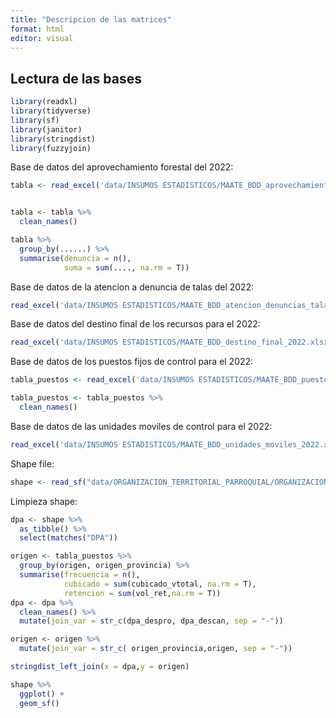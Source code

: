 ```yaml
---
title: "Descripcion de las matrices"
format: html
editor: visual
---
```


## Lectura de las bases

```r
library(readxl)
library(tidyverse)
library(sf)
library(janitor)
library(stringdist)
library(fuzzyjoin)
```

Base de datos del aprovechamiento forestal del 2022:

```r
tabla <- read_excel('data/INSUMOS ESTADISTICOS/MAATE_BDD_aprovechamiento_forestal_2022.xlsx')


tabla <- tabla %>% 
  clean_names()

tabla %>% 
  group_by(......) %>% 
  summarise(denuncia = n(),
            suma = sum(...., na.rm = T))
```

Base de datos de la atencion a denuncia de talas del 2022:

```r
read_excel('data/INSUMOS ESTADISTICOS/MAATE_BDD_atencion_denuncias_talas_2022.xlsx')
```

Base de datos del destino final de los recursos para el 2022:

```r
read_excel('data/INSUMOS ESTADISTICOS/MAATE_BDD_destino_final_2022.xlsx')
```

Base de datos de los puestos fijos de control para el 2022:

```r
tabla_puestos <- read_excel('data/INSUMOS ESTADISTICOS/MAATE_BDD_puestos_fijos_2022.xlsx')

tabla_puestos <- tabla_puestos %>% 
  clean_names() 
```

Base de datos de las unidades moviles de control para el 2022:

```r
read_excel('data/INSUMOS ESTADISTICOS/MAATE_BDD_unidades_moviles_2022.xlsx')
```

Shape file:



```r
shape <- read_sf("data/ORGANIZACION_TERRITORIAL_PARROQUIAL/ORGANIZACION_TERRITORIAL_PARROQUIAL.shp")
```


Limpieza shape:

```r
dpa <- shape %>%
  as_tibble() %>% 
  select(matches("DPA"))

origen <- tabla_puestos %>% 
  group_by(origen, origen_provincia) %>% 
  summarise(frecuencia = n(),
            cubicado = sum(cubicado_vtotal, na.rm = T),
            retencion = sum(vol_ret,na.rm = T))
dpa <- dpa %>% 
  clean_names() %>% 
  mutate(join_var = str_c(dpa_despro, dpa_descan, sep = "-"))

origen <- origen %>% 
  mutate(join_var = str_c( origen_provincia,origen, sep = "-"))

stringdist_left_join(x = dpa,y = origen)


```





```r
shape %>% 
  ggplot() +
  geom_sf()
```
